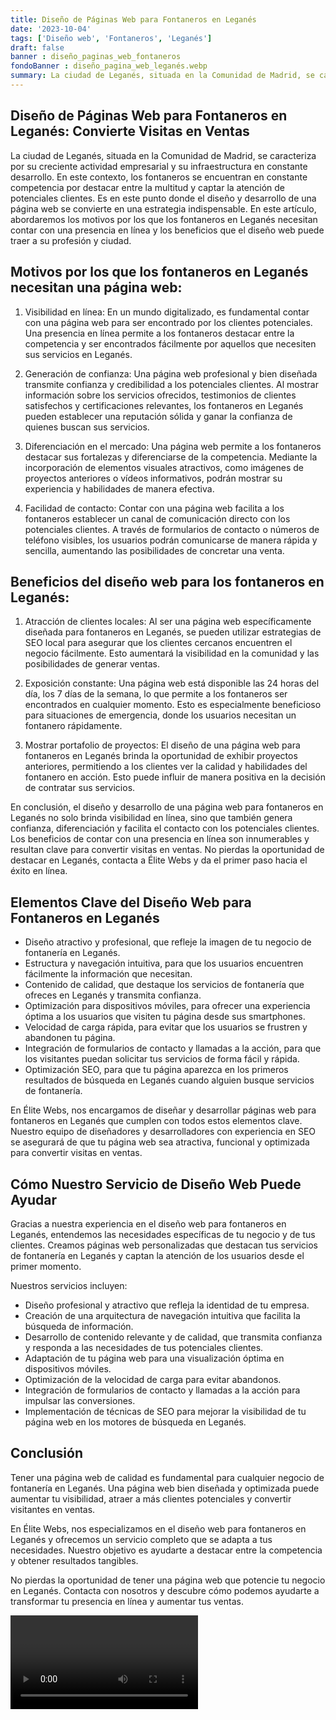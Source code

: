 ```yaml
---
title: Diseño de Páginas Web para Fontaneros en Leganés
date: '2023-10-04'
tags: ['Diseño web', 'Fontaneros', 'Leganés']
draft: false
banner : diseño_paginas_web_fontaneros
fondoBanner : diseño_pagina_web_leganés.webp
summary: La ciudad de Leganés, situada en la Comunidad de Madrid, se caracteriza por su creciente actividad empresarial y su infraestructura en constante desarrollo. En este contexto, los fontaneros se encuentran en constante competencia por destacar entre la multitud y captar la atención de potenciales clientes. Es en este punto donde el diseño y desarrollo de una página web se convierte en una estrategia indispensable. En este artículo, abordaremos los motivos por los que los fontaneros en Leganés necesitan contar con una presencia en línea y los beneficios que el diseño web puede traer a su profesión y ciudad.
---
```


## Diseño de Páginas Web para Fontaneros en Leganés: Convierte Visitas en Ventas

La ciudad de Leganés, situada en la Comunidad de Madrid, se caracteriza por su creciente actividad empresarial y su infraestructura en constante desarrollo. En este contexto, los fontaneros se encuentran en constante competencia por destacar entre la multitud y captar la atención de potenciales clientes. Es en este punto donde el diseño y desarrollo de una página web se convierte en una estrategia indispensable. En este artículo, abordaremos los motivos por los que los fontaneros en Leganés necesitan contar con una presencia en línea y los beneficios que el diseño web puede traer a su profesión y ciudad.

## Motivos por los que los fontaneros en Leganés necesitan una página web:

1. Visibilidad en línea: En un mundo digitalizado, es fundamental contar con una página web para ser encontrado por los clientes potenciales. Una presencia en línea permite a los fontaneros destacar entre la competencia y ser encontrados fácilmente por aquellos que necesiten sus servicios en Leganés.

2. Generación de confianza: Una página web profesional y bien diseñada transmite confianza y credibilidad a los potenciales clientes. Al mostrar información sobre los servicios ofrecidos, testimonios de clientes satisfechos y certificaciones relevantes, los fontaneros en Leganés pueden establecer una reputación sólida y ganar la confianza de quienes buscan sus servicios.

3. Diferenciación en el mercado: Una página web permite a los fontaneros destacar sus fortalezas y diferenciarse de la competencia. Mediante la incorporación de elementos visuales atractivos, como imágenes de proyectos anteriores o vídeos informativos, podrán mostrar su experiencia y habilidades de manera efectiva.

4. Facilidad de contacto: Contar con una página web facilita a los fontaneros establecer un canal de comunicación directo con los potenciales clientes. A través de formularios de contacto o números de teléfono visibles, los usuarios podrán comunicarse de manera rápida y sencilla, aumentando las posibilidades de concretar una venta.

## Beneficios del diseño web para los fontaneros en Leganés:

1. Atracción de clientes locales: Al ser una página web específicamente diseñada para fontaneros en Leganés, se pueden utilizar estrategias de SEO local para asegurar que los clientes cercanos encuentren el negocio fácilmente. Esto aumentará la visibilidad en la comunidad y las posibilidades de generar ventas.

2. Exposición constante: Una página web está disponible las 24 horas del día, los 7 días de la semana, lo que permite a los fontaneros ser encontrados en cualquier momento. Esto es especialmente beneficioso para situaciones de emergencia, donde los usuarios necesitan un fontanero rápidamente.

3. Mostrar portafolio de proyectos: El diseño de una página web para fontaneros en Leganés brinda la oportunidad de exhibir proyectos anteriores, permitiendo a los clientes ver la calidad y habilidades del fontanero en acción. Esto puede influir de manera positiva en la decisión de contratar sus servicios.

En conclusión, el diseño y desarrollo de una página web para fontaneros en Leganés no solo brinda visibilidad en línea, sino que también genera confianza, diferenciación y facilita el contacto con los potenciales clientes. Los beneficios de contar con una presencia en línea son innumerables y resultan clave para convertir visitas en ventas. No pierdas la oportunidad de destacar en Leganés, contacta a Élite Webs y da el primer paso hacia el éxito en línea.

<GifSeo />

<Cta />

## Elementos Clave del Diseño Web para Fontaneros en Leganés

- Diseño atractivo y profesional, que refleje la imagen de tu negocio de fontanería en Leganés.
- Estructura y navegación intuitiva, para que los usuarios encuentren fácilmente la información que necesitan.
- Contenido de calidad, que destaque los servicios de fontanería que ofreces en Leganés y transmita confianza.
- Optimización para dispositivos móviles, para ofrecer una experiencia óptima a los usuarios que visiten tu página desde sus smartphones.
- Velocidad de carga rápida, para evitar que los usuarios se frustren y abandonen tu página.
- Integración de formularios de contacto y llamadas a la acción, para que los visitantes puedan solicitar tus servicios de forma fácil y rápida.
- Optimización SEO, para que tu página aparezca en los primeros resultados de búsqueda en Leganés cuando alguien busque servicios de fontanería.

En Élite Webs, nos encargamos de diseñar y desarrollar páginas web para fontaneros en Leganés que cumplen con todos estos elementos clave. Nuestro equipo de diseñadores y desarrolladores con experiencia en SEO se asegurará de que tu página web sea atractiva, funcional y optimizada para convertir visitas en ventas.

## Cómo Nuestro Servicio de Diseño Web Puede Ayudar

Gracias a nuestra experiencia en el diseño web para fontaneros en Leganés, entendemos las necesidades específicas de tu negocio y de tus clientes. Creamos páginas web personalizadas que destacan tus servicios de fontanería en Leganés y captan la atención de los usuarios desde el primer momento.

Nuestros servicios incluyen:

- Diseño profesional y atractivo que refleja la identidad de tu empresa.
- Creación de una arquitectura de navegación intuitiva que facilita la búsqueda de información.
- Desarrollo de contenido relevante y de calidad, que transmita confianza y responda a las necesidades de tus potenciales clientes.
- Adaptación de tu página web para una visualización óptima en dispositivos móviles.
- Optimización de la velocidad de carga para evitar abandonos.
- Integración de formularios de contacto y llamadas a la acción para impulsar las conversiones.
- Implementación de técnicas de SEO para mejorar la visibilidad de tu página web en los motores de búsqueda en Leganés.

## Conclusión

Tener una página web de calidad es fundamental para cualquier negocio de fontanería en Leganés. Una página web bien diseñada y optimizada puede aumentar tu visibilidad, atraer a más clientes potenciales y convertir visitantes en ventas.

En Élite Webs, nos especializamos en el diseño web para fontaneros en Leganés y ofrecemos un servicio completo que se adapta a tus necesidades. Nuestro objetivo es ayudarte a destacar entre la competencia y obtener resultados tangibles.

No pierdas la oportunidad de tener una página web que potencie tu negocio en Leganés. Contacta con nosotros y descubre cómo podemos ayudarte a transformar tu presencia en línea y aumentar tus ventas.

<Video />

<CtaBot job='Fontaneros' city='Leganés'/>

<Gmaps query='Leganés+españa+maps' />